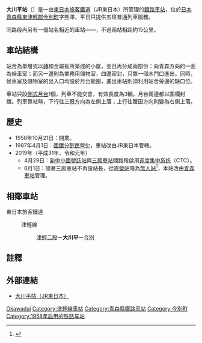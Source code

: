 {{noteTA
|T=zh-tw:大川平車站;zh-hk:大川平站; zh-cn:大川平站;
|1=zh-tw:大川平車站;zh-hk:大川平站; zh-cn:大川平站;
|2=zh-tw:上下車;zh-hk:上落;
}}
{{日本車站資訊
|公司色 = green
|文字色 = 
|站名 = 大川平站
|圖片 = Okawadai Station 01.jpg
|pxl = 
|圖片說明 = 由月台外圍拍攝大川平站站房背面，攝於2008年9月。
|日文原名 = 大川平
|平假名 = おおかわだい 
|羅馬拼音 = Ōkawadai
|副站名 = 
|所屬公司 = [[東日本旅客鐵道|東日本旅客鐵道]]（JR東日本）
|電報略號 = オカ
|車站編號 =
|所在地 = [[青森縣|青森縣]][[東津輕郡|東津輕郡]][[今別町|今別町]]大字今別字熊澤29-4
|車站構造 = [[地面車站|地面車站]]
|月台配置 =1面1線
|所屬路線 = {{Color|#00b2e5|■}}[[津輕線|津輕線]]
|前一站 = [[津輕二股站|津輕二股]]
|前一站距離 = 2.0
|後一站距離 = 2.4
|後一站 = [[今別站|今別]]
|距離 = 48.6
|起點站 = [[青森車站|青森]]
|啟用年月日 = 1958年（[[昭和|昭和]]33年）10月21日
|廢站年月日 = 
|上下車人次 =
|統計年度 =
|轉車 =
|備註 = 無人站，由{{車站|青森}}管理
}}

'''大川平站'''（{{jpn|j=大川平駅|hg=おおかわだいえき|rm=Ōkawadai eki|f=y}}）是一由[[東日本旅客鐵道|東日本旅客鐵道]]（JR東日本）所管理的[[鐵路車站|鐵路車站]]，位於[[日本|日本]][[青森縣|青森縣]][[東津輕郡|東津輕郡]][[今別町|今別町]]字熊澤，平日只提供五班普通列車服務。

同路段內另有一個站名相近的車站——{{車站|大平|Y}}，不過兩站相距約15公里。

==車站結構==
站舍為單層式以[[磚|磚]]和金屬板所築成的小屋，並且再分成兩部份：向青森方向的一面為候車室；而另一邊則為業務用儲物室，四邊密封，只靠一個木門口進出。同時，候車室及儲物室的出入口均設於月台範圍，進出車站則須利用站舍旁邊的缺口位。

車站只設[[側式月台|側式月台]]1個，列車不能交會，有效長度為3輛。月台兩邊都以圍欄封擋。列車靠站時，下行往三廐方向為左側上落；上行往蟹田方向則變為右側上落。

== 歷史 ==
* 1958年10月21日：開業。
* 1987年4月1日：[[國鐵分割民營化|國鐵分割民營化]]，車站改由JR東日本管轄。
* 2019年（平成31年、令和元年）
** 4月29日：[[新中小國號誌站|新中小國號誌站]]與[[三廄車站|三廄車站]]間路段啟用[[调度集中系统|调度集中系统]]（CTC）。
** 6月1日：隨著三廄車站不再設站長，從[[直營站|直營站]]降為[[無人站|無人站]]<ref name="2019-06-09">{{Cite news|url=https://www.asahi.com/sp/articles/ASM6352HBM63UBNB00F.html|title=（青森）津軽半島最北の駅が無人に 駅長さん、有終の一日|newspaper=朝日新聞|date=2019-06-08|accessdate=2019-06-08|archivedate=2019-06-08|archiveurl=https://web.archive.org/web/20190608074304/https://www.asahi.com/sp/articles/ASM6352HBM63UBNB00F.html|dead-url=no}}</ref>，本站改由[[青森車站|青森車站]]管理。

==相鄰車站==
; 東日本旅客鐵道
: {{Color|#00b2e5|■}}津輕線
:: [[津輕二股站|津輕二股]]－'''大川平'''－[[今別站|今別]]

==註釋==
{{reflist}}

==外部連結==
* [http://www.jreast.co.jp/estation/station/info.aspx?StationCd=312 大川平站（JR東日本）]{{Wayback|url=http://www.jreast.co.jp/estation/station/info.aspx?StationCd=312 |date=20150513053923 }}{{ja}}

{{津輕線}}

{{DEFAULTSORT:Okawadai}}
[[Category:日本鐵路車站_O|Okawadai]]
[[Category:津輕線車站|Category:津輕線車站]]
[[Category:青森縣鐵路車站|Category:青森縣鐵路車站]]
[[Category:今別町|Category:今別町]]
[[Category:1958年启用的铁路车站|Category:1958年启用的铁路车站]]